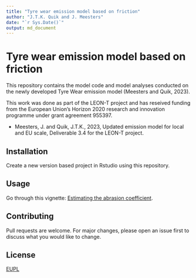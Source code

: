 ```yaml
---
title: "Tyre wear emission model based on friction"
author: "J.T.K. Quik and J. Meesters"
date: "`r Sys.Date()`"
output: md_document
---
```


# Tyre wear emission model based on friction

This repository contains the model code and model analyses conducted on the newly developed Tyre Wear emission model (Meesters and Quik, 2023).

This work was done as part of the LEON-T project and has reseived funding from the European Union's Horizon 2020 research and innovation programme under grant agreement 955397.

-   Meesters, J. and Quik, J.T.K., 2023, Updated emission model for local and EU scale, Deliverable 3.4 for the LEON-T project.

## Installation

Create a new version based project in Rstudio using this repository.

## Usage

Go through this vignette: [Estimating the abrasion coefficient](vignettes/Estimating_abr_coef_SIML.Rmd "getting started").

## Contributing

Pull requests are welcome. For major changes, please open an issue first to discuss what you would like to change.

## License

[EUPL](https://choosealicense.com/licenses/eupl-1.2/#)
